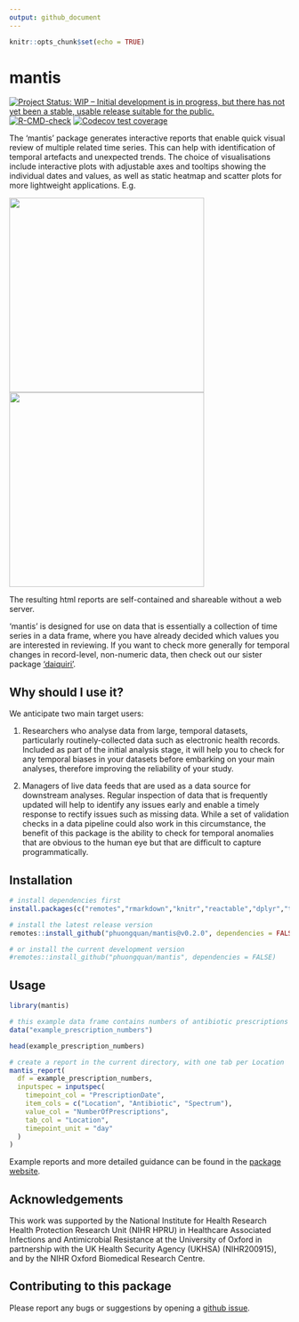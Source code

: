 ```yaml
---
output: github_document
---
```


<!-- README.md is generated from README.Rmd. Please edit that file -->

```r
knitr::opts_chunk$set(echo = TRUE)
```

# mantis

<!-- badges: start -->
[![Project Status: WIP – Initial development is in progress, but there has not yet been a stable, usable release suitable for the public.](https://www.repostatus.org/badges/latest/wip.svg)](https://www.repostatus.org/#wip)
[![R-CMD-check](https://github.com/phuongquan/mantis/actions/workflows/R-CMD-check.yaml/badge.svg)](https://github.com/phuongquan/mantis/actions/workflows/R-CMD-check.yaml)
[![Codecov test coverage](https://codecov.io/gh/phuongquan/mantis/graph/badge.svg)](https://app.codecov.io/gh/phuongquan/mantis)
<!-- badges: end -->


The 'mantis' package generates interactive reports that enable quick visual review of multiple
related time series. This can help with identification of temporal artefacts
and unexpected trends. The choice of visualisations include interactive plots with adjustable axes and tooltips showing
the individual dates and values, as well as static heatmap and scatter plots for more lightweight applications. E.g.

<img src="man/figures/example_prescription_numbers_interactive.png" width="350" /><img src="man/figures/example_prescription_numbers_heatmap.png" width="350" />

The resulting html reports are self-contained and shareable without a web server.

'mantis' is designed for use on data that is essentially a collection of time series in a data frame, where you have already decided which values you are interested in reviewing. If you want to check more generally for temporal changes in record-level, non-numeric data, then check out our sister package ['daiquiri'](https://ropensci.github.io/daiquiri/index.html).

## Why should I use it?

We anticipate two main target users:

1. Researchers who analyse data from large, temporal datasets, particularly routinely-collected data such as electronic health records. Included as part of the initial analysis stage, it will help you to check for any temporal biases in your datasets before embarking on your main analyses, therefore improving the reliability of your study.

2. Managers of live data feeds that are used as a data source for downstream analyses. Regular inspection of data that is frequently updated will help to identify any issues early and enable a timely response to rectify issues such as missing data. While a set of validation checks in a data pipeline could also work in this circumstance, the benefit of this package is the ability to check for temporal anomalies that are obvious to the human eye but that are difficult to capture programmatically.

## Installation

```r
# install dependencies first
install.packages(c("remotes","rmarkdown","knitr","reactable","dplyr","tidyr","dygraphs","xts","ggplot2","scales","purrr","htmltools"))

# install the latest release version
remotes::install_github("phuongquan/mantis@v0.2.0", dependencies = FALSE)

# or install the current development version
#remotes::install_github("phuongquan/mantis", dependencies = FALSE)


```

## Usage

```r
library(mantis)

# this example data frame contains numbers of antibiotic prescriptions in long format, 
data("example_prescription_numbers")

head(example_prescription_numbers)

```

```r
# create a report in the current directory, with one tab per Location
mantis_report(
  df = example_prescription_numbers,
  inputspec = inputspec(
    timepoint_col = "PrescriptionDate",
    item_cols = c("Location", "Antibiotic", "Spectrum"),
    value_col = "NumberOfPrescriptions",
    tab_col = "Location",
    timepoint_unit = "day"
  )
)
```

Example reports and more detailed guidance can be found in the [package website](https://phuongquan.github.io/mantis/index.html).


## Acknowledgements

This work was supported by the National Institute for Health Research Health Protection Research Unit (NIHR HPRU) in Healthcare Associated Infections and Antimicrobial Resistance at the University of Oxford in partnership with the UK Health Security Agency (UKHSA) (NIHR200915), and by the NIHR Oxford Biomedical Research Centre.


## Contributing to this package

Please report any bugs or suggestions by opening a [github issue](https://github.com/phuongquan/mantis/issues).
